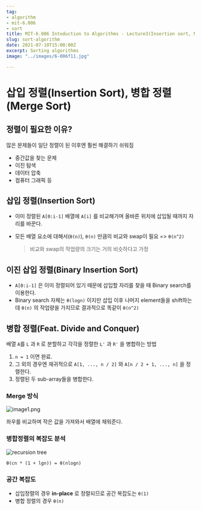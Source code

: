 ```yaml
---
tag:
- algorithm
- mit-6.006
- sort
title: MIT-6.006 Intoduction to Algorithms - Lecture3(Insertion sort, Merge sort)
slug: sort-algorithm
date: 2021-07-10T15:00:00Z
excerpt: Sorting algorithms
image: "../images/6-006f11.jpg"

---
```

# 삽입 정렬(Insertion Sort), 병합 정렬(Merge Sort)

## 정렬이 필요한 이유?

많은 문제들이 일단 정렬이 된 이후엔 훨씬 해결하기 쉬워짐

* 중간값을 찾는 문제
* 이진 탐색
* 데이터 압축
* 컴퓨터 그래픽 등

## 삽입 정렬(Insertion Sort)

* 이미 정렬된 `A[0:i-1]` 배열에 `A[i]` 를 비교해가며 올바른 위치에 삽입될 때까지 자리를 바꾼다.
* 모든 배열 요소에 대해서(`θ(n)`), `θ(n)` 만큼의 비교와 swap이 필요 => `θ(n^2)`

  > 비교와 swap의 작업량의 크기는 거의 비슷하다고 가정

## 이진 삽입 정렬(Binary Insertion Sort)

* `A[0:i-1]` 은 이미 정렬되어 있기 때문에 삽입할 자리를 찾을 때 Binary search를 이용한다.
* Binary search 자체는 `θ(logn)` 이지만 삽입 이후 나머지 element들을 shift하는데 `θ(n)` 의 작업량을 가지므로 결과적으로 똑같이 `θ(n^2)`

## 병합 정렬(Feat. Divide and Conquer)

배열 `A`를 `L` 과 `R` 로 분할하고 각각을 정렬한 `L'` 과 `R'` 을 병합하는 방법

1. `n = 1` 이면 완료.
2. 그 외의 경우엔 재귀적으로 `A[1, ..., n / 2]` 와 `A[n / 2 + 1, ..., n]` 을 정렬한다.
3. 정렬된 두 sub-array들을 병합한다.

### Merge 방식

![image1.png](https://github.com/goonerholic/mit-6.006/blob/master/lecture-3/image1.png?raw=true)

좌우를 비교하며 작은 값을 가져와서 배열에 채워준다.

### 병합정렬의 복잡도 분석

![recursion tree](https://github.com/goonerholic/mit-6.006/raw/master/lecture-3/image2.png)

`θ(cn * (1 + lgn)) = θ(nlogn)`

### 공간 복잡도

* 삽입정렬의 경우 **in-place** 로 정렬되므로 공간 복잡도는 `θ(1)` 
* 병합 정렬의 경우 `θ(n)` 